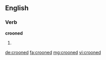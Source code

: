 ==English==

===Verb===
'''crooned'''

# {{en-past of|croon}}

[[de:crooned]]
[[fa:crooned]]
[[mg:crooned]]
[[vi:crooned]]